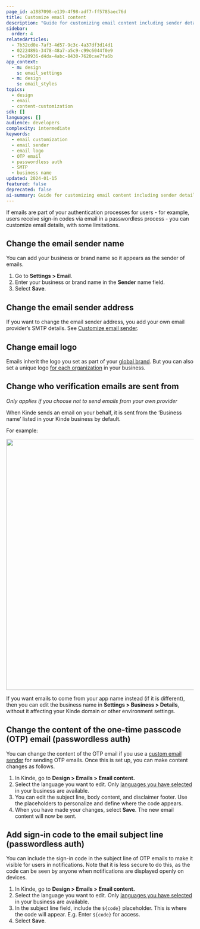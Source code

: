 ```yaml
---
page_id: a1887098-e139-4f98-adf7-ff5785aec76d
title: Customize email content
description: "Guide for customizing email content including sender details, logo configuration, OTP email customization, and multi-language support for authentication emails."
sidebar:
  order: 4
relatedArticles:
  - 7b32cd0e-7af3-4d57-9c3c-4a37df3d14d1
  - 0222489b-3478-48a7-a5c9-c99c6044f0e9
  - f3e20936-d4da-4abc-8430-7620cae7fa6b
app_context:
  - m: design
    s: email_settings
  - m: design
    s: email_styles
topics:
  - design
  - email
  - content-customization
sdk: []
languages: []
audience: developers
complexity: intermediate
keywords:
  - email customization
  - email sender
  - email logo
  - OTP email
  - passwordless auth
  - SMTP
  - business name
updated: 2024-01-15
featured: false
deprecated: false
ai-summary: Guide for customizing email content including sender details, logo configuration, OTP email customization, and multi-language support for authentication emails.
---
```


If emails are part of your authentication processes for users - for example, users receive sign-in codes via email in a passwordless process - you can customize email details, with some limitations.

## **Change the email sender** **name**

You can add your business or brand name so it appears as the sender of emails.

1. Go to **Settings > Email**.
2. Enter your business or brand name in the **Sender** name field.
3. Select **Save**.

## Change the email sender address

If you want to change the email sender address, you add your own email provider’s SMTP details. See [Customize email sender](/get-started/connect/customize-email-sender/).

## **Change email logo**

Emails inherit the logo you set as part of your [global brand](/design/brand/global-brand-defaults/). But you can also set a unique logo [for each organization](/design/brand/apply-branding-for-an-organization/) in your business.

## Change who verification emails are sent from

_Only applies if you choose not to send emails from your own provider_

When Kinde sends an email on your behalf, it is sent from the ‘Business name’ listed in your Kinde business by default.

For example:

<img
  src="https://imagedelivery.net/skPPZTHzSlcslvHjesZQcQ/aad2b06f-1a1d-4da0-8643-ef3709cb9c00/public
  alt="
  width="672px"
  height="auto"
  fetchpriority="low"
  loading="lazy"
  decoding="async"
/>

If you want emails to come from your app name instead (if it is different), then you can edit the business name in **Settings > Business > Details**, without it affecting your Kinde domain or other environment settings.

## Change the content of the one-time passcode (OTP) email (passwordless auth)

You can change the content of the OTP email if you use a [custom email sender](/get-started/connect/customize-email-sender/) for sending OTP emails. Once this is set up, you can make content changes as follows.

1. In Kinde, go to **Design > Emails > Email content.**
2. Select the language you want to edit. Only [languages you have selected](/design/content-customization/set-language-for-pages/) in your business are available.
3. You can edit the subject line, body content, and disclaimer footer. Use the placeholders to personalize and define where the code appears.
4. When you have made your changes, select **Save**. The new email content will now be sent.

## Add sign-in code to the email subject line (passwordless auth)

You can include the sign-in code in the subject line of OTP emails to make it visible for users in notifications. Note that it is less secure to do this, as the code can be seen by anyone when notifications are displayed openly on devices.

1. In Kinde, go to **Design > Emails > Email content.**
2. Select the language you want to edit. Only [languages you have selected](/design/content-customization/set-language-for-pages/) in your business are available.
3. In the subject line field, include the `${code}` placeholder. This is where the code will appear. E.g. Enter `${code}` for access.
4. Select **Save**.
